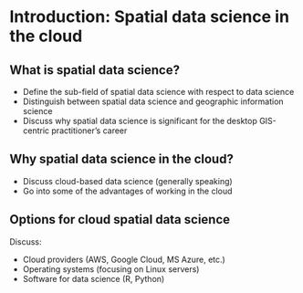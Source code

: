 # Introduction: Spatial data science in the cloud



## What is spatial data science?  

* Define the sub-field of spatial data science with respect to data science
* Distinguish between spatial data science and geographic information science
* Discuss why spatial data science is significant for the desktop GIS-centric practitioner's career


## Why spatial data science in the cloud?  

* Discuss cloud-based data science (generally speaking)
* Go into some of the advantages of working in the cloud

## Options for cloud spatial data science

Discuss: 

* Cloud providers (AWS, Google Cloud, MS Azure, etc.)
* Operating systems (focusing on Linux servers)
* Software for data science (R, Python)



